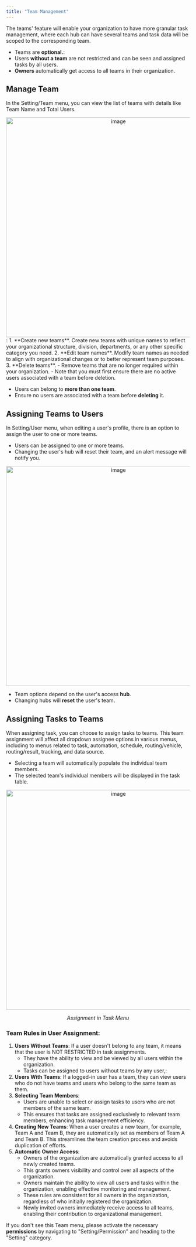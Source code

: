 ```yaml
---
title: "Team Management"
---
```


The teams' feature will enable your organization to have more granular task management, where each hub can have several teams and task data will be scoped to the corresponding team.

-   Teams are **optional.**:
-   Users **without a team** are not restricted and can be seen and assigned tasks by all users.
-   **Owners** automatically get access to all teams in their organization.

##   

## Manage Team

In the Setting/Team menu, you can view the list of teams with details like Team Name and Total Users.

<div align="center">
  <img src="https://t3837933.p.clickup-attachments.com/t3837933/19334469-b340-4e80-8062-9f1bd74e7744/image.png" alt="image" width="600" />
</div>
:
1. **Create new teams**. Create new teams with unique names to reflect your organizational structure, division, departments, or any other specific category you need.
2. **Edit team names**. Modify team names as needed to align with organizational changes or to better represent team purposes.
3. **Delete teams**.
    -   Remove teams that are no longer required within your organization.
    -   Note that you must first ensure there are no active users associated with a team before deletion.

-   Users can belong to **more than one team**.
-   Ensure no users are associated with a team before **deleting** it.

##   

## Assigning Teams to Users

In Setting/User menu, when editing a user's profile, there is an option to assign the user to one or more teams.
-   Users can be assigned to one or more teams.
-   Changing the user's hub will reset their team, and an alert message will notify you.
<div align="center">
  <img src="https://t3837933.p.clickup-attachments.com/t3837933/5c8d3946-c367-48e7-91ba-cc1bb86136e4/image.png" alt="image" width="600" />
</div>

-   Team options depend on the user's access **hub**.
-   Changing hubs will **reset** the user's team.

## Assigning Tasks to Teams

When assigning task, you can choose to assign tasks to teams. This team assignment will affect all dropdown assignee options in various menus, including to menus related to task, automation, schedule, routing/vehicle, routing/result, tracking, and data source.
-   Selecting a team will automatically populate the individual team members.
-   The selected team's individual members will be displayed in the task table.

<div align="center">
  <img src="https://t3837933.p.clickup-attachments.com/t3837933/4f55f939-23c9-4914-baa5-82c8e61e6ea0/image.png" alt="image" width="600" />
  <p><i>Assignment in Task Menu</i></p>
</div>

### Team Rules in User Assignment:

1. **Users Without Teams**: If a user doesn't belong to any team, it means that the user is NOT RESTRICTED in task assignments.
    -   They have the ability to view and be viewed by all users within the organization.
    -   Tasks can be assigned to users without teams by any user,:
2. **Users With Teams**: If a logged-in user has a team, they can view users who do not have teams and users who belong to the same team as them.
3. **Selecting Team Members**:
    -   Users are unable to select or assign tasks to users who are not members of the same team.
    -   This ensures that tasks are assigned exclusively to relevant team members, enhancing task management efficiency.
4. **Creating New Teams**: When a user creates a new team, for example, Team A and Team B, they are automatically set as members of Team A and Team B. This streamlines the team creation process and avoids duplication of efforts.
5. **Automatic Owner Access**:
    -   Owners of the organization are automatically granted access to all newly created teams.
    -   This grants owners visibility and control over all aspects of the organization.
    -   Owners maintain the ability to view all users and tasks within the organization, enabling effective monitoring and management.
    -   These rules are consistent for all owners in the organization, regardless of who initially registered the organization.
    -   Newly invited owners immediately receive access to all teams, enabling their contribution to organizational management.

If you don't see this Team menu, please activate the necessary **permissions** by navigating to "Setting/Permission" and heading to the "Setting" category.
